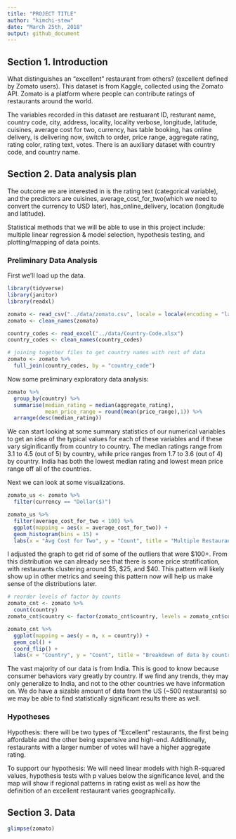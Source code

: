 ```yaml
---
title: "PROJECT TITLE"
author: "kimchi-stew"
date: "March 25th, 2018"
output: github_document
---
```


## Section 1. Introduction
What distinguishes an "excellent" restaurant from others? (excellent defined by Zomato users). This dataset is from Kaggle, collected using the Zomato API. Zomato is a platform where people can contribute ratings of restaurants around the world.  

The variables recorded in this dataset are restuarant ID, resturant name, country code, city, address, locality, locality verbose, longitude, latitude, cuisines, average cost for two, currency, has table booking, has online delivery, is delivering now, switch to order, price range, aggregate rating, rating color, rating text, votes. There is an auxiliary dataset with country code, and country name.

## Section 2. Data analysis plan
The outcome we are interested in is the rating text (categorical variable), and the predictors are cuisines, average_cost_for_two(which we need to convert the currency to USD later), has_online_delivery, location (longitude and latitude). 

Statistical methods that we will be able to use in this project include: multiple linear regression & model selection, hypothesis testing, and plotting/mapping of data points.

### Preliminary Data Analysis

First we'll load up the data.
```r
library(tidyverse)
library(janitor)
library(readxl)

zomato <- read_csv("../data/zomato.csv", locale = locale(encoding = "latin1"))
zomato <- clean_names(zomato)

country_codes <- read_excel("../data/Country-Code.xlsx")
country_codes <- clean_names(country_codes)

# joining together files to get country names with rest of data
zomato <- zomato %>%
  full_join(country_codes, by = "country_code")
```

Now some preliminary exploratory data analysis:

```r
zomato %>%
  group_by(country) %>%
  summarise(median_rating = median(aggregate_rating),
            mean_price_range = round(mean(price_range),1)) %>%
  arrange(desc(median_rating))
```

We can start looking at some summary statistics of our numerical variables to get an idea of the typical values for each of these variables and if these vary siginificantly from country to country. The median ratings range from 3.1 to 4.5 (out of 5) by country, while price ranges from 1.7 to 3.6 (out of 4) by country. India has both the lowest median rating and lowest mean price range off all of the countries.

Next we can look at some visualizations.

```r
zomato_us <- zomato %>%
  filter(currency == "Dollar($)")

zomato_us %>%
  filter(average_cost_for_two < 100) %>%
  ggplot(mapping = aes(x = average_cost_for_two)) +
  geom_histogram(bins = 15) +
  labs(x = "Avg Cost for Two", y = "Count", title = "Multiple Restaurant Price Ranges")

```

I adjusted the graph to get rid of some of the outliers that were \$100+. From this distribution we can already see that there is some price stratification, with restaurants clustering around \$5, \$25, and \$40. This pattern will likely show up in other metrics and seeing this pattern now will help us make sense of the distributions later. 

```r
# reorder levels of factor by counts
zomato_cnt <- zomato %>%
  count(country)
zomato_cnt$country <- factor(zomato_cnt$country, levels = zomato_cnt$country[order(-zomato_cnt$n)])

zomato_cnt %>%
  ggplot(mapping = aes(y = n, x = country)) +
  geom_col() + 
  coord_flip() +
  labs(x = "Country", y = "Count", title = "Breakdown of data by country")
```

The vast majority of our data is from India. This is good to know because consumer behaviors vary greatly by country. If we find any trends, they may only generalize to India, and not to the other countries we have information on. We do have a sizable amount of data from the US (~500 restaurants) so we may be able to find statistically significant results there as well. 

### Hypotheses

Hypothesis: there will be two types of "Excellent" restaurants, the first being affordable and the other being expensive and high-end. Additionally, restaurants with a larger number of votes will have a higher aggregate rating. 

To support our hypothesis:
We will need linear models with high R-squared values, hypothesis tests with p values below the significance level, and the map will show if regional patterns in rating exist as well as how the definition of an excellent restaurant varies geographically.

## Section 3. Data

```r
glimpse(zomato)
```

